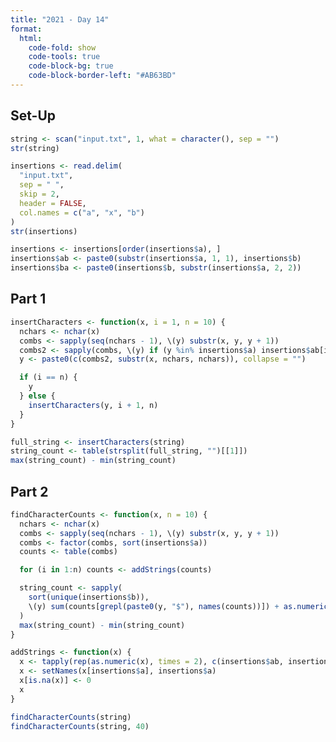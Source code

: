 ```yaml
---
title: "2021 - Day 14"
format:
  html:
    code-fold: show
    code-tools: true
    code-block-bg: true
    code-block-border-left: "#AB63BD"
---
```


## Set-Up

```r
string <- scan("input.txt", 1, what = character(), sep = "")
str(string)

insertions <- read.delim(
  "input.txt", 
  sep = " ", 
  skip = 2, 
  header = FALSE, 
  col.names = c("a", "x", "b")
)
str(insertions)

insertions <- insertions[order(insertions$a), ]
insertions$ab <- paste0(substr(insertions$a, 1, 1), insertions$b)
insertions$ba <- paste0(insertions$b, substr(insertions$a, 2, 2))
```

## Part 1

```r
insertCharacters <- function(x, i = 1, n = 10) {
  nchars <- nchar(x)
  combs <- sapply(seq(nchars - 1), \(y) substr(x, y, y + 1))
  combs2 <- sapply(combs, \(y) if (y %in% insertions$a) insertions$ab[insertions$a == y] else substr(y, 1, 1))
  y <- paste0(c(combs2, substr(x, nchars, nchars)), collapse = "")

  if (i == n) {
    y
  } else {
    insertCharacters(y, i + 1, n)
  }
}

full_string <- insertCharacters(string)
string_count <- table(strsplit(full_string, "")[[1]])
max(string_count) - min(string_count)
```

## Part 2

```r
findCharacterCounts <- function(x, n = 10) {
  nchars <- nchar(x)
  combs <- sapply(seq(nchars - 1), \(y) substr(x, y, y + 1))
  combs <- factor(combs, sort(insertions$a))
  counts <- table(combs)

  for (i in 1:n) counts <- addStrings(counts)

  string_count <- sapply(
    sort(unique(insertions$b)),
    \(y) sum(counts[grepl(paste0(y, "$"), names(counts))]) + as.numeric(y == substr(x, 1, 1))
  )
  max(string_count) - min(string_count)
}

addStrings <- function(x) {
  x <- tapply(rep(as.numeric(x), times = 2), c(insertions$ab, insertions$ba), sum)
  x <- setNames(x[insertions$a], insertions$a)
  x[is.na(x)] <- 0
  x
}

findCharacterCounts(string)
findCharacterCounts(string, 40)
```
